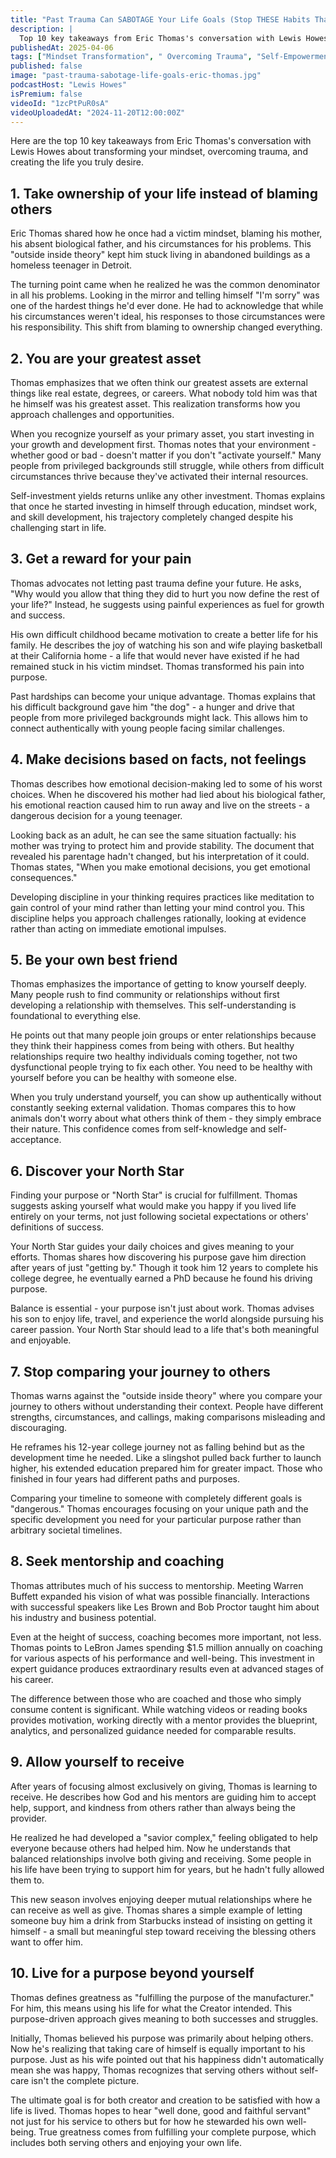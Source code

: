 ```yaml
---
title: "Past Trauma Can SABOTAGE Your Life Goals (Stop THESE Habits That are HOLDING You Back) | Eric Thomas"
description: |
  Top 10 key takeaways from Eric Thomas's conversation with Lewis Howes about transforming your mindset, overcoming trauma, and creating the life you truly desire.
publishedAt: 2025-04-06
tags: ["Mindset Transformation", " Overcoming Trauma", "Self-Empowerment"]
published: false
image: "past-trauma-sabotage-life-goals-eric-thomas.jpg"
podcastHost: "Lewis Howes"
isPremium: false
videoId: "1zcPtPuR0sA"
videoUploadedAt: "2024-11-20T12:00:00Z"
---
```



<PodcastSummaryPageLayout frontmatter={frontmatter}>

Here are the top 10 key takeaways from Eric Thomas's conversation with Lewis Howes about transforming your mindset, overcoming trauma, and creating the life you truly desire.

## 1. Take ownership of your life instead of blaming others

Eric Thomas shared how he once had a victim mindset, blaming his mother, his absent biological father, and his circumstances for his problems. This "outside inside theory" kept him stuck living in abandoned buildings as a homeless teenager in Detroit.

The turning point came when he realized he was the common denominator in all his problems. Looking in the mirror and telling himself "I'm sorry" was one of the hardest things he'd ever done. He had to acknowledge that while his circumstances weren't ideal, his responses to those circumstances were his responsibility. This shift from blaming to ownership changed everything.

## 2. You are your greatest asset

Thomas emphasizes that we often think our greatest assets are external things like real estate, degrees, or careers. What nobody told him was that he himself was his greatest asset. This realization transforms how you approach challenges and opportunities.

When you recognize yourself as your primary asset, you start investing in your growth and development first. Thomas notes that your environment - whether good or bad - doesn't matter if you don't "activate yourself." Many people from privileged backgrounds still struggle, while others from difficult circumstances thrive because they've activated their internal resources.

Self-investment yields returns unlike any other investment. Thomas explains that once he started investing in himself through education, mindset work, and skill development, his trajectory completely changed despite his challenging start in life.

## 3. Get a reward for your pain

Thomas advocates not letting past trauma define your future. He asks, "Why would you allow that thing they did to hurt you now define the rest of your life?" Instead, he suggests using painful experiences as fuel for growth and success.

His own difficult childhood became motivation to create a better life for his family. He describes the joy of watching his son and wife playing basketball at their California home - a life that would never have existed if he had remained stuck in his victim mindset. Thomas transformed his pain into purpose.

Past hardships can become your unique advantage. Thomas explains that his difficult background gave him "the dog" - a hunger and drive that people from more privileged backgrounds might lack. This allows him to connect authentically with young people facing similar challenges.

## 4. Make decisions based on facts, not feelings

Thomas describes how emotional decision-making led to some of his worst choices. When he discovered his mother had lied about his biological father, his emotional reaction caused him to run away and live on the streets - a dangerous decision for a young teenager.

Looking back as an adult, he can see the same situation factually: his mother was trying to protect him and provide stability. The document that revealed his parentage hadn't changed, but his interpretation of it could. Thomas states, "When you make emotional decisions, you get emotional consequences."

Developing discipline in your thinking requires practices like meditation to gain control of your mind rather than letting your mind control you. This discipline helps you approach challenges rationally, looking at evidence rather than acting on immediate emotional impulses.

## 5. Be your own best friend

Thomas emphasizes the importance of getting to know yourself deeply. Many people rush to find community or relationships without first developing a relationship with themselves. This self-understanding is foundational to everything else.

He points out that many people join groups or enter relationships because they think their happiness comes from being with others. But healthy relationships require two healthy individuals coming together, not two dysfunctional people trying to fix each other. You need to be healthy with yourself before you can be healthy with someone else.

When you truly understand yourself, you can show up authentically without constantly seeking external validation. Thomas compares this to how animals don't worry about what others think of them - they simply embrace their nature. This confidence comes from self-knowledge and self-acceptance.

## 6. Discover your North Star

Finding your purpose or "North Star" is crucial for fulfillment. Thomas suggests asking yourself what would make you happy if you lived life entirely on your terms, not just following societal expectations or others' definitions of success.

Your North Star guides your daily choices and gives meaning to your efforts. Thomas shares how discovering his purpose gave him direction after years of just "getting by." Though it took him 12 years to complete his college degree, he eventually earned a PhD because he found his driving purpose.

Balance is essential - your purpose isn't just about work. Thomas advises his son to enjoy life, travel, and experience the world alongside pursuing his career passion. Your North Star should lead to a life that's both meaningful and enjoyable.

## 7. Stop comparing your journey to others

Thomas warns against the "outside inside theory" where you compare your journey to others without understanding their context. People have different strengths, circumstances, and callings, making comparisons misleading and discouraging.

He reframes his 12-year college journey not as falling behind but as the development time he needed. Like a slingshot pulled back further to launch higher, his extended education prepared him for greater impact. Those who finished in four years had different paths and purposes.

Comparing your timeline to someone with completely different goals is "dangerous." Thomas encourages focusing on your unique path and the specific development you need for your particular purpose rather than arbitrary societal timelines.

## 8. Seek mentorship and coaching

Thomas attributes much of his success to mentorship. Meeting Warren Buffett expanded his vision of what was possible financially. Interactions with successful speakers like Les Brown and Bob Proctor taught him about his industry and business potential.

Even at the height of success, coaching becomes more important, not less. Thomas points to LeBron James spending $1.5 million annually on coaching for various aspects of his performance and well-being. This investment in expert guidance produces extraordinary results even at advanced stages of his career.

The difference between those who are coached and those who simply consume content is significant. While watching videos or reading books provides motivation, working directly with a mentor provides the blueprint, analytics, and personalized guidance needed for comparable results.

## 9. Allow yourself to receive

After years of focusing almost exclusively on giving, Thomas is learning to receive. He describes how God and his mentors are guiding him to accept help, support, and kindness from others rather than always being the provider.

He realized he had developed a "savior complex," feeling obligated to help everyone because others had helped him. Now he understands that balanced relationships involve both giving and receiving. Some people in his life have been trying to support him for years, but he hadn't fully allowed them to.

This new season involves enjoying deeper mutual relationships where he can receive as well as give. Thomas shares a simple example of letting someone buy him a drink from Starbucks instead of insisting on getting it himself - a small but meaningful step toward receiving the blessing others want to offer him.

## 10. Live for a purpose beyond yourself

Thomas defines greatness as "fulfilling the purpose of the manufacturer." For him, this means using his life for what the Creator intended. This purpose-driven approach gives meaning to both successes and struggles.

Initially, Thomas believed his purpose was primarily about helping others. Now he's realizing that taking care of himself is equally important to his purpose. Just as his wife pointed out that his happiness didn't automatically mean she was happy, Thomas recognizes that serving others without self-care isn't the complete picture.

The ultimate goal is for both creator and creation to be satisfied with how a life is lived. Thomas hopes to hear "well done, good and faithful servant" not just for his service to others but for how he stewarded his own well-being. True greatness comes from fulfilling your complete purpose, which includes both serving others and enjoying your own life.

</PodcastSummaryPageLayout>
